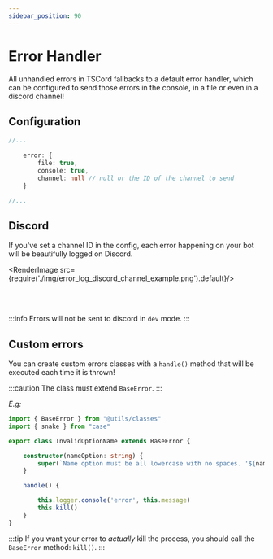 ```yaml
---
sidebar_position: 90
---
```



# Error Handler

All unhandled errors in TSCord fallbacks to a default error handler, which can be configured to send those errors in the console, in a file or even in a discord channel!

## Configuration

```ts title=src/config/logs.ts
//...
    
    error: {
        file: true,
        console: true,
        channel: null // null or the ID of the channel to send 
    }

//...
```

## Discord

If you've set a channel ID in the config, each error happening on your bot will be beautifully logged on Discord.

<RenderImage src={require('./img/error_log_discord_channel_example.png').default}/>

<br /><br />

:::info
Errors will not be sent to discord in `dev` mode.
:::

## Custom errors

You can create custom errors classes with a `handle()` method that will be executed each time it is thrown!

:::caution
The class must extend `BaseError`.
:::

*E.g:*
```ts
import { BaseError } from "@utils/classes"
import { snake } from "case"

export class InvalidOptionName extends BaseError {

    constructor(nameOption: string) {
        super(`Name option must be all lowercase with no spaces. '${nameOption}' should be '${snake(nameOption)}'`)
    }

    handle() {

        this.logger.console('error', this.message)
        this.kill()
    }
}
```

:::tip
If you want your error to *actually* kill the process, you should call the `BaseError` method: `kill()`.
:::